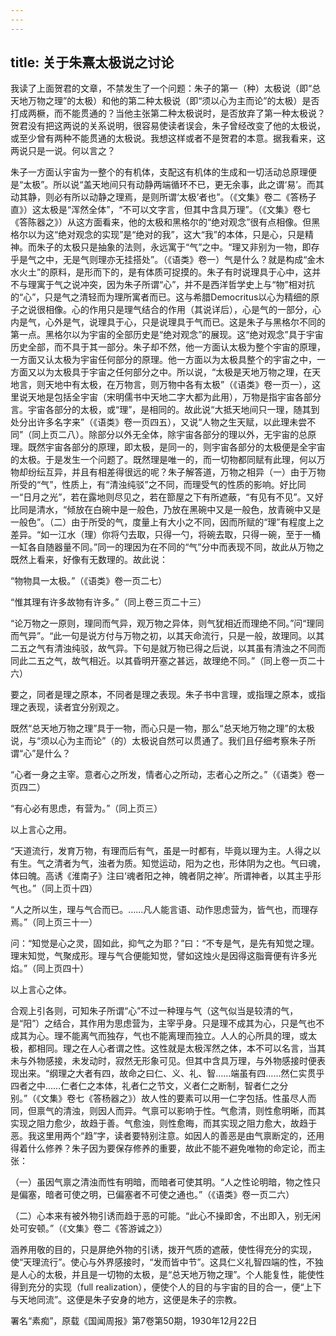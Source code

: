 ```yaml
---
---
---
```

title: 关于朱熹太极说之讨论
---




我读了上面贺君的文章，不禁发生了一个问题：朱子的第一（种）太极说（即“总天地万物之理”的太极）和他的第二种太极说（即“须以心为主而论”的太极）是否打成两橛，而不能贯通的？当他主张第二种太极说时，是否放弃了第一种太极说？贺君没有把这两说的关系说明，很容易使读者误会，朱子曾经改变了他的太极说，或至少曾有两种不能贯通的太极说。我想这样或者不是贺君的本意。据我看来，这两说只是一说。何以言之？

朱子一方面认宇宙为一整个的有机体，支配这有机体的生成和一切活动总原理便是“太极”。所以说“盖天地间只有动静两端循环不已，更无余事，此之谓‘易’。而其动其静，则必有所以动静之理焉，是则所谓‘太极’者也”。（《文集》卷二《答杨子直》）这太极是“浑然全体”，“不可以文字言，但其中含具万理”。（《文集》卷七《答陈器之》）从这方面看来，他的太极和黑格尔的“绝对观念”很有点相像。但黑格尔以为这“绝对观念的实现”是“绝对的我”，这大“我”的本体，只是心，只是精神。而朱子的太极只是抽象的法则，永远寓于“气”之中。“理又非别为一物，即存乎是气之中，无是气则理亦无挂搭处”。（《语类》卷一）气是什么？就是构成“金木水火土”的原料，是形而下的，是有体质可捉摸的。朱子有时说理具于心中，这并不与理寓于气之说冲突，因为朱子所谓“心”，并不是西洋哲学史上与“物”相对抗的“心”，只是气之清轻而为理所寓者而已。这与希腊Democritus以心为精细的原子之说很相像。心的作用只是理气结合的作用（其说详后），心是气的一部分，心内是气，心外是气，说理具于心，只是说理具于气而已。这是朱子与黑格尔不同的第一点。黑格尔以为宇宙的全部历史是“绝对观念”的展现。这“绝对观念”具于宇宙历史全部，而不具于其一部分。朱子却不然，他一方面认太极为整个宇宙的原理，一方面又认太极为宇宙任何部分的原理。他一方面以为太极具整个的宇宙之中，一方面又以为太极具于宇宙之任何部分之中。所以说，“太极是天地万物之理，在天地言，则天地中有太极，在万物言，则万物中各有太极”（《语类》卷一页一），这里说天地是包括全宇宙（宋明儒书中天地二字大都为此用），万物是指宇宙各部分言。宇宙各部分的太极，或“理”，是相同的。故此说“大抵天地间只一理，随其到处分出许多名字来”（《语类》卷一页四五），又说“人物之生天赋，以此理未尝不同”（同上页二八）。除部分以外无全体，除宇宙各部分的理以外，无宇宙的总原理。既然宇宙各部分的原理，即太极，是同一的，则宇宙各部分的太极便是全宇宙的太极。于是发生一个问题了。既然理是唯一的，而一切物都同赋有此理，何以万物却纷纭互异，并且有相差得很远的呢？朱子解答道，万物之相异（一）由于万物所受的“气”，性质上，有“清浊纯驳”之不同，而理受气的性质的影响。好比同一“日月之光”，若在露地则尽见之，若在篰屋之下有所遮蔽，“有见有不见”。又好比同是清水，“倾放在白碗中是一般色，乃放在黑碗中又是一般色，放青碗中又是一般色”。（二）由于所受的气，度量上有大小之不同，因而所赋的“理”有程度上之差异。“如一江水（理）你将勺去取，只得一勺，将碗去取，只得一碗，至于一桶一缸各自随器量不同。”同一的理因为在不同的“气”分中而表现不同，故此从万物之既然上看来，好像有无数理的。故此说：

“物物具一太极。”（《语类》卷一页二七）

“惟其理有许多故物有许多。”（同上卷三页二十三）

“论万物之一原则，理同而气异，观万物之异体，则气犹相近而理绝不同。”问“理同而气异”。“此一句是说方付与万物之初，以其天命流行，只是一般，故理同。以其二五之气有清浊纯驳，故气异。下句是就万物已得之后说，以其虽有清浊之不同而同此二五之气，故气相近。以其昏明开塞之甚远，故理绝不同。”（同上卷一页二十六）

要之，同者是理之原本，不同者是理之表现。朱子书中言理，或指理之原本，或指理之表现，读者宜分别观之。

既然“总天地万物之理”具于一物，而心只是一物，那么“总天地万物之理”的太极说，与“须以心为主而论”（的）太极说自然可以贯通了。我们且仔细考察朱子所谓“心”是什么？

“心者一身之主宰。意者心之所发，情者心之所动，志者心之所之。”（《语类》卷一页四二）

“有心必有思虑，有营为。”（同上页三）

以上言心之用。

“天道流行，发育万物，有理而后有气，虽是一时都有，毕竟以理为主。人得之以有生。气之清者为气，浊者为质。知觉运动，阳为之也，形体阴为之也。气曰魂，体曰魄。高诱《淮南子》注曰‘魂者阳之神，魄者阴之神’。所谓神者，以其主乎形气也。”（同上页十四）

“人之所以生，理与气合而已。……凡人能言语、动作思虑营为，皆气也，而理存焉。”（同上页三十一）

问：“知觉是心之灵，固如此，抑气之为耶？”曰：“不专是气，是先有知觉之理。理末知觉，气聚成形。理与气合便能知觉，譬如这烛火是因得这脂膏便有许多光焰。”（同上页四十）

以上言心之体。

合观上引各则，可知朱子所谓“心”不过一种理与气（这气似当是较清的气，是“阳”）之结合，其作用为思虑营为，主宰乎身。只是理不成其为心，只是气也不成其为心。理不能离气而独存，气也不能离理而独立。人人的心所具的理，或太极，都相同。理之在人心者谓之性。这性就是太极浑然之体，本不可以名言，当其未与外物感接，未发动时，寂然无形象可见。但其中含具万理，与外物感接时便表现出来。“纲理之大者有四，故命之曰仁、义、礼、智……端虽有四……然仁实贯乎四者之中……仁者仁之本体，礼者仁之节文，义者仁之断制，智者仁之分别。”（《文集》卷七《答杨器之》）故人性的要素可以用一仁字包括。性虽尽人而同，但禀气的清浊，则因人而异。气禀可以影响于性。气愈清，则性愈明晰，而其实现之阻力愈少，故趋于善。气愈浊，则性愈晦，而其实现之阻力愈大，故趋于恶。我这里用两个“趋”字，读者要特别注意。如因人的善恶是由气禀断定的，还用得着什么修养？朱子因为要保存修养的重要，故此不能不避免唯物的命定论，而主张：

（一）虽因气禀之清浊而性有明暗，而暗者可使其明。“人之性论明暗，物之性只是偏塞，暗者可使之明，已偏塞者不可使之通也。”（《语类》卷一页二六）

（二）心本来有被外物引诱而趋于恶的可能。“此心不操即舍，不出即入，别无闲处可安顿。”（《文集》卷二《答游诚之》）

涵养用敬的目的，只是屏绝外物的引诱，拨开气质的遮蔽，使性得充分的实现，使“天理流行”。使心与外界感接时，“发而皆中节”。这具仁义礼智四端的性，不独是人心的太极，并且是一切物的太极，是“总天地万物之理”。个人能复性，能使性得到充分的实现（full realization），便使个人的目的与宇宙的目的合一，便“上下与天地同流”。这便是朱子安身的地方，这便是朱子的宗教。





署名“素痴”，原载《国闻周报》第7卷第50期，1930年12月22日
